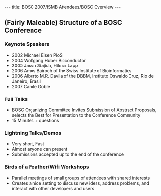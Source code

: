 ---
title: BOSC 2007/ISMB Attendees/BOSC Overview
---

==(Fairly Maleable) Structure of a BOSC Conference==
===Keynote Speakers===
* 2002 Michael Eisen PloS
* 2004 Wolfgang Huber Bioconductor
* 2005 Jason Stajich, Hilmar Lapp
* 2006  Amos Bairoch of the Swiss Institute of Bioinformatics
* 2006 Alberto M.R. Davila of the DBBM, Instituto Oswaldo Cruz, Rio de Janeiro, Brasil 
* 2007 Carole Goble
===Full Talks===
* BOSC Organizing Committee Invites Submission of Abstract Proposals, selects the Best for Presentation to the Conference Community
* 15 Minutes + questions
===Lightning Talks/Demos===
* Very short, Fast
* Almost anyone can present
* Submissions accepted up to the end of the conference
===Birds of a Feather/Wifi Workshops===
* Parallel meetings of small groups of attendees with shared interests
* Creates a nice setting to discuss new ideas, address problems, and interact with other developers and users